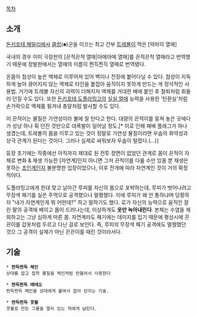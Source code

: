 [[목차]]

== 소개 ==

[[돈키호테 패밀리]]에서 [[클럽]](♣)군을 이끄는 최고 간부 [[트레볼]]이 먹은 [악마의 열매]

국내의 경우 이미 극장판의 [끈적끈적 열매|아메아메 열매]를 끈적끈적 열매라고 번역했기 때문에 정발판에서는 열매의 이름이 찐득찐득 열매로 번역됐다.

온몸이 점성이 높은 액체로 이루어져 있어 벽이나 천장에 붙어다닐 수 있다. 점성이 지독하게 높아 끊어지지 않는 액체로 타인을 붙잡아 움직이지 못하게 만드는 게 정석적인 사용법. 거기에 트레볼 자신의 괴력이 더해지자 액체를 거대한 배에 붙인 후 철퇴처럼 휘둘러 던질 수도 있다. 또한 [[돈키호테 도플라밍고]]의 [[실실 열매]] 능력을 사용한 '탄환실'처럼 손가락으로 액체를 튕겨내 총알처럼 발사할 수도 있다.

이 끈적이는 물질은 가연성이라 불에 잘 탄다고 한다. 대량의 끈적이를 뭉쳐 놓은 곳에다가 성냥 하나 휙 던진 것만으로 대폭발이 일어날 정도.[* 이로 인해 패배 플래그가 하나 생겼는데, 트레볼의 몸을 이루고 있는 것이 정말로 가연성 물질이라면 우솝의 화약성과 상극 관계가 된다는 것이다. 그러나 실제로 싸워보자 우솝이 털렸다.(...)]

등장 초기에는 작중에선 아직까지 제대로 된 전투 장면이 없었던 관계로 몸이 끈적이 자체로 변화 & 재생 가능한 [자연계]인지 아니면 그저 끈적이를 다룰 수만 있을 뿐 재생은 못하는 [[초인계]]인지 불분명한 입장이었으나, 이후 전개에 따라 자연계인 것이 거의 확정적이다.

도플라밍고에게 한대 맞고 날아간 루피를 자신의 몸으로 포박하는데, 루피가 벗어나려고 무장색 패기를 실은 주먹으로 공격했으나 멀쩡했다. 이에 루피가 왜 안 통하냐며 당황하자 "내가 자연계인게 뭐 어떤데?" 하고 말하기도 했다. 로가 자신의 능력으로 움직인 잘린 팔의 공격에 베이고 몸이 드러나는데, 이상하게도 '''옷만 녹아내린다'''. 본체는 수염을 제외하고는 그냥 심하게 마른 몸. 자연계라도 패기에는 데미지를 입기 때문에 평상시에 끈끈이를 갑옷처럼 두르고 다닌 걸로 보인다. 즉, 루피의 무장색 패기 공격에도 멀쩡했던 것으 그 공격이 실체가 아닌 끈끈이를 때린 것이라서다.
== 기술 ==
 * '''찐득찐득 체인'''
 상대를 잡고 접착 물질을 체인처럼 만들어서 사용한다

 * '''찐득찐득 메테오'''
 찐득찐득 체인을 상대에게 붙여서 잡아 던지는 기술.

 * '''찐득찐득 콧물'''
 콧물로 만든 그물을 멀리 있는 적에게 날린다.
